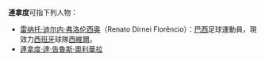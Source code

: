 '''連拿度'''可指下列人物：

*[[雷纳托·迪尔内·弗洛伦西奥|雷纳托·迪尔内·弗洛伦西奥]]（Renato Dirnei Florêncio）：[[巴西|巴西]]足球運動員，現效力[[西班牙|西班牙]]球隊[[西維爾足球會|西維爾]]。
*[[連拿度·達·告魯斯·奧利華拉|連拿度·達·告魯斯·奧利華拉]]

{{消歧义|Cat=三字人名消歧义}}